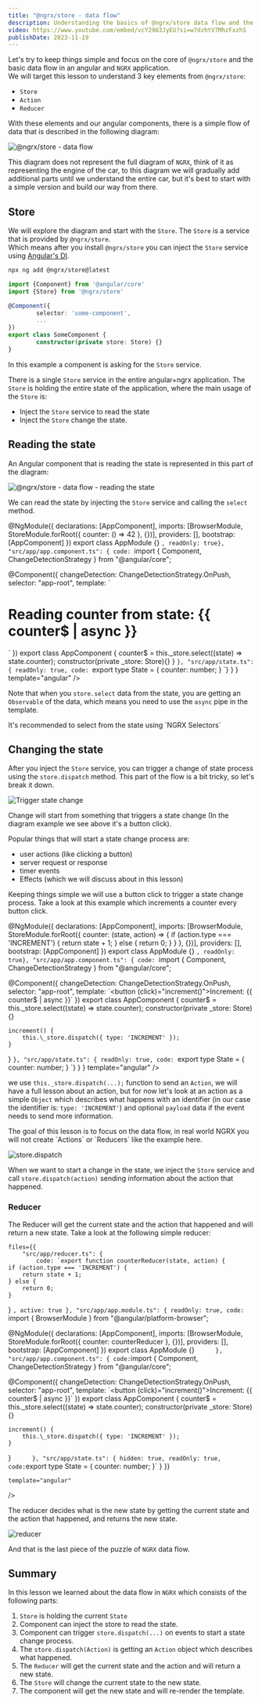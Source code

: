 ```yaml
---
title: "@ngrx/store - data flow"
description: Understanding the basics of @ngrx/store data flow and the Redux pattern
video: https://www.youtube.com/embed/vcY2963JyEU?si=w7dzhtV7MhzFxzhS
publishDate: 2023-11-19
---
```


Let's try to keep things simple and focus on the core of `@ngrx/store` and the basic data flow in an angular and `NGRX` application.\
We will target this lesson to understand 3 key elements from `@ngrx/store`:

-   `Store`
-   `Action`
-   `Reducer`

With these elements and our angular components, there is a simple flow of data that is described in the following diagram:

![@ngrx/store - data flow](https://github.com/ywarezk/academeez/blob/main/content/en/course/angular/ngrx/ngrx-store-data-flow/data-flow.gif?raw=true)

This diagram does not represent the full diagram of `NGRX`, think of it as representing the engine of the car, to this diagram we will gradually add additional parts until we understand the entire car, but it's best to start with a simple version and build our way from there.

## Store

We will explore the diagram and start with the `Store`.
The `Store` is a service that is provided by `@ngrx/store`.\
Which means after you install `@ngrx/store` you can inject the `Store` service using [Angular's DI](https://angular.io/guide/dependency-injection-overview).

```bash
npx ng add @ngrx/store@latest
```

```typescript title="some.component.ts"
import {Component} from '@angular/core'
import {Store} from '@ngrx/store'

@Component({
		selector: 'some-component',
		...
})
export class SomeComponent {
		constructor(private store: Store) {}
}
```

In this example a component is asking for the `Store` service.

There is a single `Store` service in the entire angular+ngrx application.
The `Store` is holding the entire state of the application, where the main usage of the `Store` is:

-   Inject the `Store` service to read the state
-   Inject the `Store` change the state.

## Reading the state

An Angular component that is reading the state is represented in this part of the diagram:

![@ngrx/store - data flow - reading the state](https://github.com/ywarezk/academeez/blob/main/content/en/course/angular/ngrx/ngrx-store-data-flow/store-state-angular.png?raw=true)

We can read the state by injecting the `Store` service and calling the `select` method.

<div className="mt-5">
<Sandpack 
	customSetup={{ 
		dependencies: { 
			"@ngrx/store": "^16.3.0",
			"@angular/core": "^16.2.0",
			"@angular/platform-browser": "^16.2.0",
			"@angular/platform-browser-dynamic": "^16.2.0",
			"@angular/common": "^16.2.0",
			"@angular/compiler": "^16.2.0"
		}
	}}
	files={{
		"src/app/app.module.ts": { code: `import { BrowserModule } from "@angular/platform-browser";


@NgModule({
  declarations: [AppComponent],
  imports: [BrowserModule, StoreModule.forRoot({
		counter: () => 42
	}, {})],
  providers: \[],
  bootstrap: [AppComponent]
})
export class AppModule {}
`, readOnly: true},
		"src/app/app.component.ts": { code: `import { Component, ChangeDetectionStrategy } from "@angular/core";

@Component({
	changeDetection: ChangeDetectionStrategy.OnPush,
	selector: "app-root",
	template: \`<h1>Reading counter from state: {{ counter$ | async }}</h1>\`
})
export class AppComponent {
	counter$ = this.\_store.select((state) => state.counter);
	constructor(private \_store: Store<State>){}
}
		`},
	"src/app/state.ts": { readOnly: true, code: `export type State = {
	counter: number;
}
	\`}
	}
	}
	template="angular" 
/>

</div>

Note that when you `store.select` data from the state, you are getting an `Observable` of the data, which means you need to use the `async` pipe in the template.

<Callout className="my-8 bg-green/5" title="Best Practice Tip">
It's recommended to select from the state using <Link className="text-green/80 underline" href="/en/course/angular/ngrx/selectors">`NGRX Selectors`</Link>
</Callout>

## Changing the state

After you inject the `Store` service, you can trigger a change of state process using the `store.dispatch` method. This part of the flow is a bit tricky, so let's break it down.

![Trigger state change](https://github.com/ywarezk/academeez/blob/main/content/en/course/angular/ngrx/ngrx-store-data-flow/trigger-change.png?raw=true)

Change will start from something that triggers a state change (In the diagram example we see above it's a button click).

Popular things that will start a state change process are:

-   user actions (like clicking a button)
-   server request or response
-   timer events
-   Effects (which we will discuss about in <Link className="text-green/80 underline" href="/en/course/angular/ngrx/effects">this lesson</Link>)

Keeping things simple we will use a button click to trigger a state change process. Take a look at this example which increments a counter every button click.

<div className="mt-5">
<Sandpack 
	customSetup={{ 
		dependencies: { 
			"@ngrx/store": "^16.3.0",
			"@angular/core": "^16.2.0",
			"@angular/platform-browser": "^16.2.0",
			"@angular/platform-browser-dynamic": "^16.2.0",
			"@angular/common": "^16.2.0",
			"@angular/compiler": "^16.2.0"
		}
	}}
	files={{
		"src/app/app.module.ts": { hidden: true, code: `import { BrowserModule } from "@angular/platform-browser";


@NgModule({
  declarations: [AppComponent],
  imports: [BrowserModule, StoreModule.forRoot({
		counter: (state, action) => {
			if (action.type === 'INCREMENT') {
				return state + 1;
			} else {
				return 0;
			}
		}
	}, {})],
  providers: \[],
  bootstrap: [AppComponent]
})
export class AppModule {}
`, readOnly: true},
		"src/app/app.component.ts": { code: `import { Component, ChangeDetectionStrategy } from "@angular/core";

@Component({
	changeDetection: ChangeDetectionStrategy.OnPush,
	selector: "app-root",
	template: \`\<button (click)="increment()">Increment: {{ counter$ | async }}</button>\`
})
export class AppComponent {
	counter$ = this.\_store.select((state) => state.counter);
	constructor(private \_store: Store<State>){}
	
	increment() {
		this.\_store.dispatch({ type: 'INCREMENT' });
	}
}
		`},
	"src/app/state.ts": { readOnly: true, code: `export type State = {
	counter: number;
}
	\`}
	}
	}
	template="angular" 
/>

</div>

we use `this._store.dispatch(...);` function to send an `Action`, we will have a <Link className="text-green/80 underline" href="/en/course/angular/ngrx/action">full lesson about an action</Link>, but for now let's look at an action as a simple `Object` which describes what happens with an identifier (in our case the identifier is: `type: 'INCREMENT'`) and optional `payload` data if the event needs to send more information.  

<Callout className="my-8 bg-red-30" title="Bad Practice" variant="destructive">
The goal of this lesson is to focus on the data flow, in real world NGRX you will not create `Actions` or `Reducers` like the example here.
</Callout>

![store.dispatch](https://github.com/ywarezk/academeez/blob/main/content/en/course/angular/ngrx/ngrx-store-data-flow/store-dispatch.png?raw=true)

When we want to start a change in the state, we inject the `Store` service and call `store.dispatch(action)` sending information about the action that happened.

### Reducer

The Reducer will get the current state and the action that happened and will return a new state. Take a look at the following simple reducer:

<div className="mt-5">
<Sandpack 
	customSetup={{ 
		dependencies: { 
			"@ngrx/store": "^16.3.0",
			"@angular/core": "^16.2.0",
			"@angular/platform-browser": "^16.2.0",
			"@angular/platform-browser-dynamic": "^16.2.0",
			"@angular/common": "^16.2.0",
			"@angular/compiler": "^16.2.0"
		}
	}}
	
	files={{
		"src/app/reducer.ts": {
			code: `export function counterReducer(state, action) {
	if (action.type === 'INCREMENT') {
		return state + 1;
	} else {
		return 0;
	}
}
			`,
			active: true
		},
		"src/app/app.module.ts": {
			readOnly: true,
			code: `import { BrowserModule } from "@angular/platform-browser";


@NgModule({
  declarations: [AppComponent],
  imports: [BrowserModule, StoreModule.forRoot({
		counter: counterReducer
	}, {})],
  providers: \[],
  bootstrap: [AppComponent]
})
export class AppModule {}`		},
		"src/app/app.component.ts": {
			code:`import { Component, ChangeDetectionStrategy } from "@angular/core";

@Component({
	changeDetection: ChangeDetectionStrategy.OnPush,
	selector: "app-root",
	template: \`\<button (click)="increment()">Increment: {{ counter$ | async }}</button>\`
})
export class AppComponent {
	counter$ = this.\_store.select((state) => state.counter);
	constructor(private \_store: Store<State>){}
	
	increment() {
		this.\_store.dispatch({ type: 'INCREMENT' });
	}
}`		},
		"src/app/state.ts": {
			hidden: true, readOnly: true,
			code:`export type State = {
	counter: number;
}\`
		}
	}}
	
	
	template="angular" 
/>

</div>

The reducer decides what is the new state by getting the current state and the action that happened, and returns the new state.

![reducer](https://github.com/ywarezk/academeez/blob/main/content/en/course/angular/ngrx/ngrx-store-data-flow/reducer.png?raw=true)

And that is the last piece of the puzzle of `NGRX` data flow.

## Summary

In this lesson we learned about the data flow in `NGRX` which consists of the following parts:

1.  `Store` is holding the current `State`
2.  Component can inject the store to read the state.
3.  Component can trigger `store.dispatch(...)` on events to start a state change process.
4.  The `store.dispatch(Action)` is getting an `Action` object which describes what happened.
5.  The `Reducer` will get the current state and the action and will return a new state.
6.  The `Store` will change the current state to the new state.
7.  The component will get the new state and will re-render the template.
